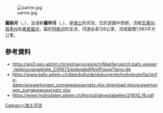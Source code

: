 {{Coord|46.97926|N|7.26050|E|display=title}}
[[Image:sarine.jpg|right]]

'''薩訥河'''（{{lang-de|Saane}}，{{IPA-de|ˈzaːnə}}），法语称'''薩林河'''（{{lang-fr|Sarine}}，{{IPA-fr|saʁin}}），是[[瑞士|瑞士]]的河流，位於該國中西部，流經[[瓦萊州|瓦萊州]]、[[伯恩州|伯恩州]]和[[弗里堡州|弗里堡州]]，屬於[[阿勒河|阿勒河]]的支流，河道全長126公里，流域面積1,983平方公里。

==參考資料==
* https://api3.geo.admin.ch/rest/services/ech/MapServer/ch.bafu.wasser-teileinzugsgebiete_2/81673/extendedHtmlPopup?lang=de {{Wayback|url=https://api3.geo.admin.ch/rest/services/ech/MapServer/ch.bafu.wasser-teileinzugsgebiete_2/81673/extendedHtmlPopup?lang=de |date=20180723034043 }}
* https://www.bafu.admin.ch/dam/bafu/de/dokumente/hydrologie/fachinfo-daten/auswertungen_zumgewaessernetz.xlsx.download.xlsx/auswertungen_zumgewaessernetz.xlsx {{Wayback|url=https://www.bafu.admin.ch/dam/bafu/de/dokumente/hydrologie/fachinfo-daten/auswertungen_zumgewaessernetz.xlsx.download.xlsx/auswertungen_zumgewaessernetz.xlsx |date=20180613160902 }}
* https://www.hydrodaten.admin.ch/lhg/sdi/jahrestabellen/2160Q_16.pdf

{{Switzerland-geo-stub}}
[[Category:瑞士河流|Category:瑞士河流]]